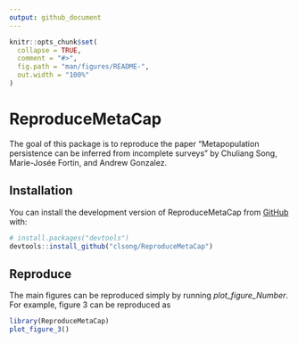 ```yaml
---
output: github_document
---
```


<!-- README.md is generated from README.Rmd. Please edit that file -->

```r
knitr::opts_chunk$set(
  collapse = TRUE,
  comment = "#>",
  fig.path = "man/figures/README-",
  out.width = "100%"
)
```

# ReproduceMetaCap

<!-- badges: start -->
<!-- badges: end -->

The goal of this package is to reproduce the paper “Metapopulation persistence can be inferred from incomplete surveys” by Chuliang Song, Marie-Josée Fortin, and Andrew Gonzalez.


## Installation

You can install the development version of ReproduceMetaCap from [GitHub](https://github.com/) with:

``` r
# install.packages("devtools")
devtools::install_github("clsong/ReproduceMetaCap")
```

## Reproduce
The main figures can be reproduced simply by running *plot_figure_Number*. For example, figure 3 can be reproduced as
```r
library(ReproduceMetaCap)
plot_figure_3()
```
